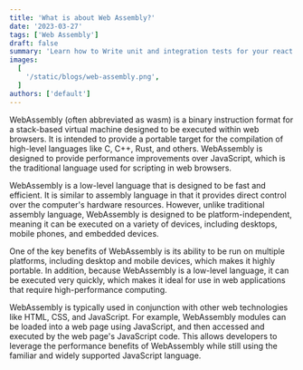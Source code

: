 ```yaml
---
title: 'What is about Web Assembly?'
date: '2023-03-27'
tags: ['Web Assembly']
draft: false
summary: 'Learn how to Write unit and integration tests for your react component'
images:
  [
    '/static/blogs/web-assembly.png',
  ]
authors: ['default']
---
```


<p>
  WebAssembly (often abbreviated as wasm) is a binary instruction format for a
  stack-based virtual machine designed to be executed within web browsers. It is
  intended to provide a portable target for the compilation of high-level
  languages like C, C++, Rust, and others. WebAssembly is designed to provide
  performance improvements over JavaScript, which is the traditional language
  used for scripting in web browsers.
</p>

<p>
  WebAssembly is a low-level language that is designed to be fast and efficient.
  It is similar to assembly language in that it provides direct control over the
  computer's hardware resources. However, unlike traditional assembly language,
  WebAssembly is designed to be platform-independent, meaning it can be executed
  on a variety of devices, including desktops, mobile phones, and embedded
  devices.
</p>

<p>
  One of the key benefits of WebAssembly is its ability to be run on multiple
  platforms, including desktop and mobile devices, which makes it highly
  portable. In addition, because WebAssembly is a low-level language, it can be
  executed very quickly, which makes it ideal for use in web applications that
  require high-performance computing.
</p>

<p>
  WebAssembly is typically used in conjunction with other web technologies like
  HTML, CSS, and JavaScript. For example, WebAssembly modules can be loaded into
  a web page using JavaScript, and then accessed and executed by the web page's
  JavaScript code. This allows developers to leverage the performance benefits
  of WebAssembly while still using the familiar and widely supported JavaScript
  language.
</p>
